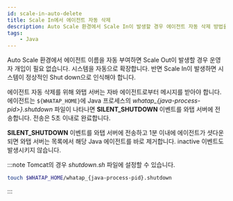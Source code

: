 ```yaml
---
id: scale-in-auto-delete
title: Scale In에서 에이전트 자동 삭제
description: Auto Scale 환경에서 Scale In이 발생할 경우 에이전트 자동 삭제 방법을 제공합니다.
tags:
    - Java
---
```


Auto Scale 환경에서 에이전트 이름을 자동 부여하면 Scale Out이 발생할 경우 운영자 개입이 필요 없습니다. 시스템을 자동으로 확장합니다. 반면 Scale In이 발생하면 시스템이 정상적인 Shut down으로 인식해야 합니다.

에이전트 자동 삭제를 위해 와탭 서버는 자바 에이전트로부터 메시지를 받아야 합니다. 에이전트는 `${WHATAP_HOME}`에 Java 프로세스의 *whatap_{java-process-pid>}.shutdown* 파일이 나타나면 **SILENT_SHUTDOWN** 이벤트를 와탭 서버에 전송합니다. 전송은 5초 이내로 완료합니다.

**SILENT_SHUTDOWN** 이벤트를 와탭 서버에 전송하고 1분 이내에 에이전트가 셧다운 되면 와탭 서버는 목록에서 해당 Java 에이전트를 바로 제거합니다. inactive 이벤트도 발생시키지 않습니다.

:::note
Tomcat의 경우 *shutdown.sh* 파일에 설정할 수 있습니다.

```bash title=$TOMCAT_HOME/bin/shutdown.sh
touch $WHATAP_HOME/whatap_{java-process-pid}.shutdown
```
<!-- 관련 https://desk.channel.io/#/channels/6280/user_chats/63bfcb1a3962bededb99 -->
:::
